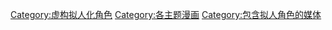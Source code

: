 [[Category:虚构拟人化角色|Category:虚构拟人化角色]]
[[Category:各主题漫画|Category:各主题漫画]]
[[Category:包含拟人角色的媒体|Category:包含拟人角色的媒体]]